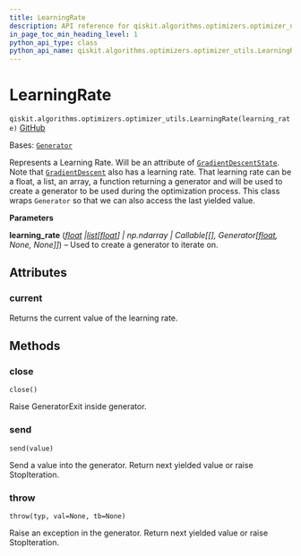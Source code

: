 ```yaml
---
title: LearningRate
description: API reference for qiskit.algorithms.optimizers.optimizer_utils.LearningRate
in_page_toc_min_heading_level: 1
python_api_type: class
python_api_name: qiskit.algorithms.optimizers.optimizer_utils.LearningRate
---
```


# LearningRate

<span id="qiskit.algorithms.optimizers.optimizer_utils.LearningRate" />

`qiskit.algorithms.optimizers.optimizer_utils.LearningRate(learning_rate)` [GitHub](https://github.com/qiskit/qiskit/tree/stable/0.45/qiskit/algorithms/optimizers/optimizer_utils/learning_rate.py "view source code")

Bases: [`Generator`](https://docs.python.org/3/library/collections.abc.html#collections.abc.Generator "(in Python v3.12)")

Represents a Learning Rate. Will be an attribute of [`GradientDescentState`](qiskit.algorithms.optimizers.GradientDescentState "qiskit.algorithms.optimizers.GradientDescentState"). Note that [`GradientDescent`](qiskit.algorithms.optimizers.GradientDescent "qiskit.algorithms.optimizers.GradientDescent") also has a learning rate. That learning rate can be a float, a list, an array, a function returning a generator and will be used to create a generator to be used during the optimization process. This class wraps `Generator` so that we can also access the last yielded value.

**Parameters**

**learning\_rate** ([*float*](https://docs.python.org/3/library/functions.html#float "(in Python v3.12)")  *|*[*list*](https://docs.python.org/3/library/stdtypes.html#list "(in Python v3.12)")*\[*[*float*](https://docs.python.org/3/library/functions.html#float "(in Python v3.12)")*] | np.ndarray | Callable\[\[], Generator\[*[*float*](https://docs.python.org/3/library/functions.html#float "(in Python v3.12)")*, None, None]]*) – Used to create a generator to iterate on.

## Attributes

<span id="qiskit.algorithms.optimizers.optimizer_utils.LearningRate.current" />

### current

Returns the current value of the learning rate.

## Methods

### close

<span id="qiskit.algorithms.optimizers.optimizer_utils.LearningRate.close" />

`close()`

Raise GeneratorExit inside generator.

### send

<span id="qiskit.algorithms.optimizers.optimizer_utils.LearningRate.send" />

`send(value)`

Send a value into the generator. Return next yielded value or raise StopIteration.

### throw

<span id="qiskit.algorithms.optimizers.optimizer_utils.LearningRate.throw" />

`throw(typ, val=None, tb=None)`

Raise an exception in the generator. Return next yielded value or raise StopIteration.

